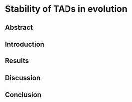 # Stability of TADs in evolution {#ch:TAD_evolution}

## Abstract

## Introduction

## Results

## Discussion

## Conclusion

